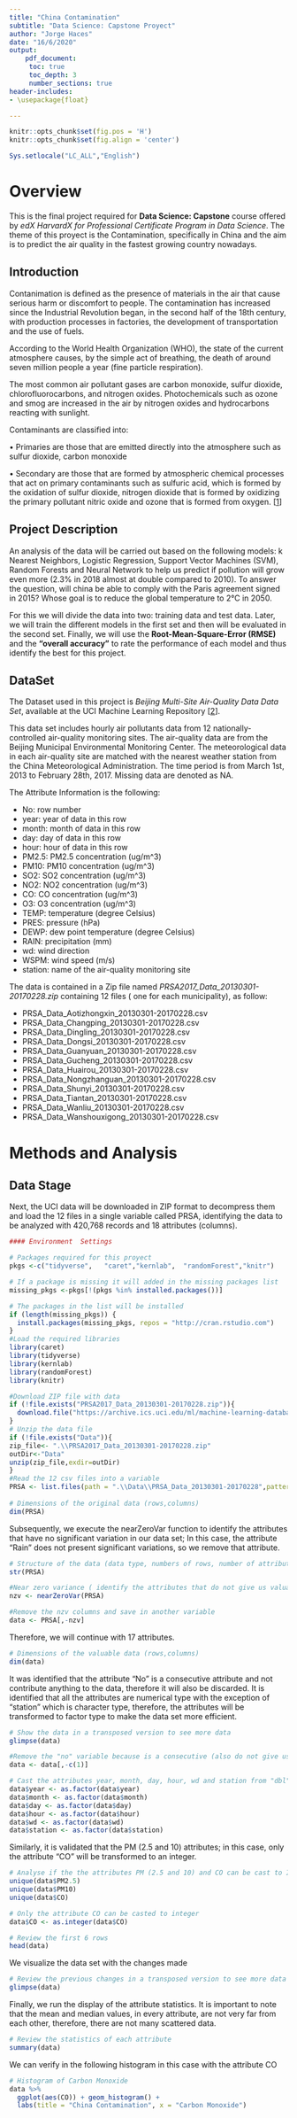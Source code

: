 ```yaml
---
title: "China Contamination"
subtitle: "Data Science: Capstone Proyect"
author: "Jorge Haces"
date: "16/6/2020"
output: 
    pdf_document:
     toc: true
     toc_depth: 3
     number_sections: true
header-includes:
- \usepackage{float}

---
```


```r
knitr::opts_chunk$set(fig.pos = 'H')
knitr::opts_chunk$set(fig.align = 'center')

Sys.setlocale("LC_ALL","English")
```
\newpage

# Overview
This is the final project required for **Data Science: Capstone** course offered by *edX HarvardX for Professional Certificate Program in Data Science*. The theme of this proyect is the Contamination, specifically in China and the aim is to predict the air quality in the fastest growing country nowadays.


## Introduction
Contanimation is defined as the presence of materials in the air that cause serious harm or discomfort to people. The contamination has increased since the Industrial Revolution began, in the second half of the 18th century, with production processes in factories, the development of transportation and the use of fuels.
 
According to the World Health Organization (WHO), the state of the current atmosphere causes, by the simple act of breathing, the death of around seven million people a year (fine particle respiration).

The most common air pollutant gases are carbon monoxide, sulfur dioxide, chlorofluorocarbons, and nitrogen oxides.
Photochemicals such as ozone and smog are increased in the air by nitrogen oxides and hydrocarbons reacting with sunlight.

Contaminants are classified into:

• Primaries are those that are emitted directly into the atmosphere such as sulfur dioxide, carbon monoxide

• Secondary are those that are formed by atmospheric chemical processes that act on primary contaminants such as sulfuric acid, which is formed by the oxidation of sulfur dioxide, nitrogen dioxide that is formed by oxidizing the primary pollutant nitric oxide and ozone that is formed from oxygen.
[[1](https://es.wikipedia.org/wiki/Contaminaci%C3%B3n_atmosf%C3%A9rica)]


## Project Description

An analysis of the data will be carried out based on the following models:  k Nearest Neighbors, Logistic Regression, Support Vector Machines (SVM), Random Forests and Neural Network to help us predict if pollution will grow even more (2.3% in 2018 almost at double compared to 2010). To answer the question, will china be able to comply with the Paris agreement signed in 2015? Whose goal is to reduce the global temperature to 2°C in 2050.

For this we will divide the data into two: training data and test data. Later, we will train the different models in the first set and then will be evaluated in the second set.
Finally, we will use the **Root-Mean-Square-Error (RMSE)** and the **“overall accuracy”** to rate the performance of each model and thus identify the best for this project.

\newpage
## DataSet 
The Dataset used in this project is *Beijing Multi-Site Air-Quality Data Data Set*, available at the UCI Machine Learning Repository [[2](https://archive.ics.uci.edu/ml/datasets/Beijing+Multi-Site+Air-Quality+Data)].

This data set includes hourly air pollutants data from 12 nationally-controlled air-quality monitoring sites. The air-quality data are from the Beijing Municipal Environmental Monitoring Center. The meteorological data in each air-quality site are matched with the nearest weather station from the China Meteorological Administration. The time period is from March 1st, 2013 to February 28th, 2017. Missing data are denoted as NA.


The Attribute Information is the following:

* No: row number
* year: year of data in this row
* month: month of data in this row
* day: day of data in this row
* hour: hour of data in this row
* PM2.5: PM2.5 concentration (ug/m^3)
* PM10: PM10 concentration (ug/m^3)
* SO2: SO2 concentration (ug/m^3)
* NO2: NO2 concentration (ug/m^3)
* CO: CO concentration (ug/m^3)
* O3: O3 concentration (ug/m^3)
* TEMP: temperature (degree Celsius)
* PRES: pressure (hPa)
* DEWP: dew point temperature (degree Celsius)
* RAIN: precipitation (mm)
* wd: wind direction
* WSPM: wind speed (m/s)
* station: name of the air-quality monitoring site

The data is contained in a Zip file named *PRSA2017_Data_20130301-20170228.zip* containing 12 files (
one for each municipality), as follow:

* PRSA_Data_Aotizhongxin_20130301-20170228.csv
* PRSA_Data_Changping_20130301-20170228.csv
* PRSA_Data_Dingling_20130301-20170228.csv
* PRSA_Data_Dongsi_20130301-20170228.csv
* PRSA_Data_Guanyuan_20130301-20170228.csv
* PRSA_Data_Gucheng_20130301-20170228.csv
* PRSA_Data_Huairou_20130301-20170228.csv
* PRSA_Data_Nongzhanguan_20130301-20170228.csv
* PRSA_Data_Shunyi_20130301-20170228.csv
* PRSA_Data_Tiantan_20130301-20170228.csv
* PRSA_Data_Wanliu_20130301-20170228.csv
* PRSA_Data_Wanshouxigong_20130301-20170228.csv

\newpage

# Methods and Analysis

## Data Stage 

Next, the UCI data will be downloaded in ZIP format to decompress them and load the 12 files in a single variable called PRSA, identifying the data to be analyzed with 420,768 records and 18 attributes (columns).

```r

#### Environment  Settings

# Packages required for this proyect
pkgs <-c("tidyverse",   "caret","kernlab",  "randomForest","knitr")

# If a package is missing it will added in the missing packages list
missing_pkgs <-pkgs[!(pkgs %in% installed.packages())]

# The packages in the list will be installed
if (length(missing_pkgs)) {
  install.packages(missing_pkgs, repos = "http://cran.rstudio.com")
}
#Load the required libraries
library(caret)
library(tidyverse)
library(kernlab)
library(randomForest)
library(knitr)
```
```r

#Download ZIP file with data
if (!file.exists("PRSA2017_Data_20130301-20170228.zip")){
  download.file("https://archive.ics.uci.edu/ml/machine-learning-databases/00501/PRSA2017_Data_20130301-20170228.zip", "PRSA2017_Data_20130301-20170228.zip")
}
# Unzip the data file
if (!file.exists("Data")){
zip_file<- ".\\PRSA2017_Data_20130301-20170228.zip"
outDir<-"Data"
unzip(zip_file,exdir=outDir)
}
#Read the 12 csv files into a variable
PRSA <- list.files(path = ".\\Data\\PRSA_Data_20130301-20170228",pattern = "*.csv", full.names = TRUE) %>% lapply(read_csv) %>% bind_rows                                                        
 
# Dimensions of the original data (rows,columns) 
dim(PRSA)
```

Subsequently, we execute the nearZeroVar function to identify the attributes that have no significant variation in our data set; In this case, the attribute "Rain" does not present significant variations, so we remove that attribute. 

```r
# Structure of the data (data type, numbers of rows, number of attributes)
str(PRSA)

#Near zero variance ( identify the attributes that do not give us valuable data )
nzv <- nearZeroVar(PRSA)

#Remove the nzv columns and save in another variable
data <- PRSA[,-nzv]

```

Therefore, we will continue with 17 attributes.

```r
# Dimensions of the valuable data (rows,columns) 
dim(data)
```
It was identified that the attribute "No" is a consecutive attribute and not contribute anything to the data, therefore it will also be discarded. It is identified that all the attributes are numerical type with the exception of “station” which is character type, therefore, the attributes will be transformed to factor type to make the data set more efficient.

```r
# Show the data in a transposed version to see more data
glimpse(data)

#Remove the "no" variable because is a consecutive (also do not give us valuable data)
data <- data[,-c(1)]

# Cast the attributes year, month, day, hour, wd and station from "dbl" type to "factor" type
data$year <- as.factor(data$year) 
data$month <- as.factor(data$month) 
data$day <- as.factor(data$day) 
data$hour <- as.factor(data$hour) 
data$wd <- as.factor(data$wd) 
data$station <- as.factor(data$station) 

```

Similarly, it is validated that the PM (2.5 and 10) attributes; in this case, only the attribute “CO” will be transformed to an integer.

```r
# Analyse if the the attributes PM (2.5 and 10) and CO can be cast to Integer
unique(data$PM2.5)
unique(data$PM10)
unique(data$CO)

# Only the attribute CO can be casted to integer
data$CO <- as.integer(data$CO) 

```
```r
# Review the first 6 rows
head(data)

```

We visualize the data set with the changes made

```r
# Review the previous changes in a transposed version to see more data
glimpse(data)

```


Finally, we run the display of the attribute statistics. It is important to note that the mean and  median values, in every attribute, are not very far from each other, therefore, there are not many scattered data.

```r
# Review the statistics of each attribute
summary(data)

```

We can verify in the following histogram in this case with the attribute CO

```r
# Histogram of Carbon Monoxide
data %>%
  ggplot(aes(CO)) + geom_histogram() +
  labs(title = "China Contamination", x = "Carbon Monoxide")

```

